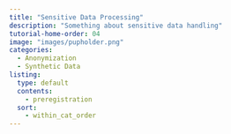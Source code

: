 ```yaml
---
title: "Sensitive Data Processing"
description: "Something about sensitive data handling"
tutorial-home-order: 04
image: "images/pupholder.png"
categories:
  - Anonymization
  - Synthetic Data
listing:
  type: default
  contents:
    - preregistration
  sort:
    - within_cat_order
---
```

